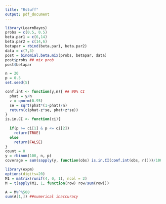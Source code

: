 ```yaml
---
title: "Rstuff"
output: pdf_document
---
```


```r
library(LearnBayes)
probs = c(0.5, 0.5)
beta.par1 = c(6,14)
beta.par2 = c(14,6)
betapar = rbind(beta.par1, beta.par2)
data = c(7,3)
post = binomial.beta.mix(probs, betapar, data)
post$probs ## mix prob
post$betapar
```

```r
n = 20
p = 0.5
set.seed(5)

conf.int <- function(y,n){ ## 90% CI
  phat = y/n
  z = qnorm(0.95)
  se = sqrt(phat*(1-phat)/n)
  return(c(phat-z*se, phat+z*se))
}
is.in.CI <- function(ci){
  
  if(p >= ci[1] & p <= ci[2])
    return(TRUE)
  else
    return(FALSE)
}
count = 0
y = rbinom(100, n, p)
coverage = sum(sapply(y, function(obs) is.in.CI(conf.int(obs, n))))/100
```

```r
library(expm)
options(digits=20)
M1 = matrix(runif(4, 0, 1), ncol = 2)
M = t(apply(M1, 1, function(row) row/sum(row)))

A = M%^%500
sum(A[1,]) ##numerical inaccuracy
```

